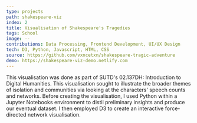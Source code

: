 ```yaml
---
type: projects
path: shakespeare-viz
index: 2
title: Visualisation of Shakespeare's Tragedies
tags: School
image: --
contributions: Data Processing, Frontend Development, UI/UX Design
tech: D3, Python, Javascript, HTML, CSS
source: https://github.com/vxncetxn/shakespeare-tragic-adventure
demo: https://shakespeare-viz-demo.netlify.com
---
```


This visualisation was done as part of SUTD's 02.137DH: Introduction to Digital
Humanities. This visualisation <Highlight>sought to illustrate the broader themes of
isolation and communities</Highlight> via looking at the characters' speech counts and networks.
Before creating the visualisation, I used Python within a Jupyter Notebooks
environment to <Highlight>distil preliminary insights and produce our eventual dataset</Highlight>.
I then employed D3 to create an <Highlight>interactive force-directed network visualisation</Highlight>.
